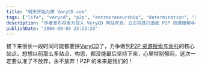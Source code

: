 ```yaml
---
title: "明天开始力拼 VeryCD.com"
tags: ["life", "verycd", "p2p", "entrepreneurship", "determination", "career", "internet", "tech", "personal goals"]
description: "作者宣布将全力投入 VeryCD 网站开发，立志将其打造成 P2P 资源搜索与索引的核心平台，并表达了对此次创业的坚定决心，反思过去项目未能坚持到底的遗憾。"
publishDate: "2004-09-05 23:23:20"
---
```


接下来很长一段时间可能都要拼[VeryCD](http://www.verycd.com/ "分享互联网")了，力争做到[P2P 资源搜索与索引](http://www.verycd.com/ "分享互联网")的核心站点。想想以前那么多站点、构思，都没能最后坚持下来，心里特别郁闷，这次一定要认准了不放弃，永不放弃！P2P 的未来是我们的！

